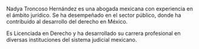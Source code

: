 Nadya Troncoso Hernández es una abogada mexicana con experiencia en el ámbito jurídico. Se ha desempeñado en el sector público, donde ha contribuido al desarrollo del derecho en México.

Es Licenciada en Derecho y ha desarrollado su carrera profesional en diversas instituciones del sistema judicial mexicano.
